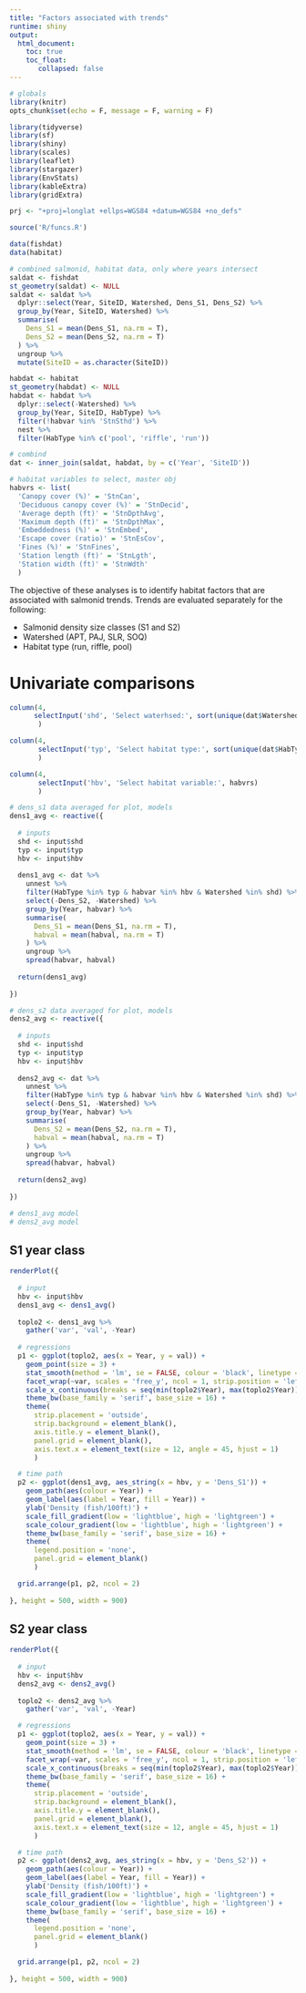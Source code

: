 ```yaml
---
title: "Factors associated with trends"
runtime: shiny
output: 
  html_document:
    toc: true
    toc_float: 
       collapsed: false
---
```


```r
# globals
library(knitr)
opts_chunk$set(echo = F, message = F, warning = F)

library(tidyverse)
library(sf)
library(shiny)
library(scales)
library(leaflet)
library(stargazer)
library(EnvStats)
library(kableExtra)
library(gridExtra)

prj <- "+proj=longlat +ellps=WGS84 +datum=WGS84 +no_defs"

source('R/funcs.R')

data(fishdat)
data(habitat)

# combined salmonid, habitat data, only where years intersect
saldat <- fishdat
st_geometry(saldat) <- NULL
saldat <- saldat %>% 
  dplyr::select(Year, SiteID, Watershed, Dens_S1, Dens_S2) %>% 
  group_by(Year, SiteID, Watershed) %>% 
  summarise(
    Dens_S1 = mean(Dens_S1, na.rm = T), 
    Dens_S2 = mean(Dens_S2, na.rm = T)
  ) %>% 
  ungroup %>% 
  mutate(SiteID = as.character(SiteID))

habdat <- habitat
st_geometry(habdat) <- NULL
habdat <- habdat %>% 
  dplyr::select(-Watershed) %>% 
  group_by(Year, SiteID, HabType) %>% 
  filter(!habvar %in% 'StnSthd') %>% 
  nest %>% 
  filter(HabType %in% c('pool', 'riffle', 'run'))

# combind
dat <- inner_join(saldat, habdat, by = c('Year', 'SiteID'))

# habitat variables to select, master obj
habvrs <- list(
  'Canopy cover (%)' = 'StnCan',
  'Deciduous canopy cover (%)' = 'StnDecid', 
  'Average depth (ft)' = 'StnDpthAvg',
  'Maximum depth (ft)' = 'StnDpthMax',
  'Embeddedness (%)' = 'StnEmbed',
  'Escape cover (ratio)' = 'StnEsCov',
  'Fines (%)' = 'StnFines',
  'Station length (ft)' = 'StnLgth',
  'Station width (ft)' = 'StnWdth'
  )
```

The objective of these analyses is to identify habitat factors that are associated with salmonid trends. Trends are evaluated separately for the following:

* Salmonid density size classes (S1 and S2)
* Watershed (APT, PAJ, SLR, SOQ)
* Habitat type (run, riffle, pool)

# Univariate comparisons {.tabset}

```r
column(4, 
      selectInput('shd', 'Select waterhsed:', sort(unique(dat$Watershed))) 
       )

column(4, 
       selectInput('typ', 'Select habitat type:', sort(unique(dat$HabType)))
       )

column(4, 
       selectInput('hbv', 'Select habitat variable:', habvrs)
       )
```

```r
# dens_s1 data averaged for plot, models
dens1_avg <- reactive({
  
  # inputs
  shd <- input$shd
  typ <- input$typ
  hbv <- input$hbv
  
  dens1_avg <- dat %>% 
    unnest %>% 
    filter(HabType %in% typ & habvar %in% hbv & Watershed %in% shd) %>% 
    select(-Dens_S2, -Watershed) %>% 
    group_by(Year, habvar) %>% 
    summarise(
      Dens_S1 = mean(Dens_S1, na.rm = T),
      habval = mean(habval, na.rm = T)
    ) %>% 
    ungroup %>% 
    spread(habvar, habval) 
  
  return(dens1_avg)
  
})

# dens_s2 data averaged for plot, models
dens2_avg <- reactive({
  
  # inputs
  shd <- input$shd
  typ <- input$typ
  hbv <- input$hbv
  
  dens2_avg <- dat %>% 
    unnest %>% 
    filter(HabType %in% typ & habvar %in% hbv & Watershed %in% shd) %>% 
    select(-Dens_S1, -Watershed) %>% 
    group_by(Year, habvar) %>% 
    summarise(
      Dens_S2 = mean(Dens_S2, na.rm = T),
      habval = mean(habval, na.rm = T)
    ) %>% 
    ungroup %>% 
    spread(habvar, habval) 
  
  return(dens2_avg)
  
})

# dens1_avg model
# dens2_avg model
```

## S1 year class

```r
renderPlot({
  
  # input
  hbv <- input$hbv
  dens1_avg <- dens1_avg()
  
  toplo2 <- dens1_avg %>% 
    gather('var', 'val', -Year)
    
  # regressions    
  p1 <- ggplot(toplo2, aes(x = Year, y = val)) +
    geom_point(size = 3) + 
    stat_smooth(method = 'lm', se = FALSE, colour = 'black', linetype = 'dashed') + 
    facet_wrap(~var, scales = 'free_y', ncol = 1, strip.position = 'left') + 
    scale_x_continuous(breaks = seq(min(toplo2$Year), max(toplo2$Year))) +
    theme_bw(base_family = 'serif', base_size = 16) +
    theme(
      strip.placement = 'outside', 
      strip.background = element_blank(), 
      axis.title.y = element_blank(), 
      panel.grid = element_blank(),
      axis.text.x = element_text(size = 12, angle = 45, hjust = 1)
      )

  # time path
  p2 <- ggplot(dens1_avg, aes_string(x = hbv, y = 'Dens_S1')) + 
    geom_path(aes(colour = Year)) + 
    geom_label(aes(label = Year, fill = Year)) +
    ylab('Density (fish/100ft)') +
    scale_fill_gradient(low = 'lightblue', high = 'lightgreen') +
    scale_colour_gradient(low = 'lightblue', high = 'lightgreen') +
    theme_bw(base_family = 'serif', base_size = 16) +
    theme(
      legend.position = 'none',
      panel.grid = element_blank()
      )

  grid.arrange(p1, p2, ncol = 2)
  
}, height = 500, width = 900)
```

## S2 year class

```r
renderPlot({
  
  # input
  hbv <- input$hbv
  dens2_avg <- dens2_avg()
  
  toplo2 <- dens2_avg %>% 
    gather('var', 'val', -Year)

  # regressions    
  p1 <- ggplot(toplo2, aes(x = Year, y = val)) +
    geom_point(size = 3) + 
    stat_smooth(method = 'lm', se = FALSE, colour = 'black', linetype = 'dashed') + 
    facet_wrap(~var, scales = 'free_y', ncol = 1, strip.position = 'left') + 
    scale_x_continuous(breaks = seq(min(toplo2$Year), max(toplo2$Year))) +
    theme_bw(base_family = 'serif', base_size = 16) +
    theme(
      strip.placement = 'outside', 
      strip.background = element_blank(), 
      axis.title.y = element_blank(), 
      panel.grid = element_blank(),
      axis.text.x = element_text(size = 12, angle = 45, hjust = 1)
      )

  # time path
  p2 <- ggplot(dens2_avg, aes_string(x = hbv, y = 'Dens_S2')) + 
    geom_path(aes(colour = Year)) + 
    geom_label(aes(label = Year, fill = Year)) +
    ylab('Density (fish/100ft)') +
    scale_fill_gradient(low = 'lightblue', high = 'lightgreen') +
    scale_colour_gradient(low = 'lightblue', high = 'lightgreen') +
    theme_bw(base_family = 'serif', base_size = 16) +
    theme(
      legend.position = 'none',
      panel.grid = element_blank()
      )

  grid.arrange(p1, p2, ncol = 2)
    
}, height = 500, width = 900)
  
```

